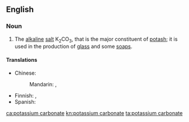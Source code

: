 ==English==

===Noun===
{{wikipedia}}
{{en-noun|-}}

# {{lb|en|inorganic compound}} The [[alkaline]] [[salt]] K<sub>2</sub>CO<sub>3</sub>, that is the major constituent of [[potash]]; it is used in the production of [[glass]] and some [[soap]]s.

====Translations====
{{trans-top|alkaline salt}}
* Chinese: 
*: Mandarin: {{t+|cmn|碳酸鉀}}, {{t+|cmn|碳酸钾|tr=tànsuānjiǎ}}
{{trans-mid}}
* Finnish: {{t|fi|kaliumkarbonaatti}}, {{t+|fi|potaska}}
* Spanish: {{t|es|carbonato de potasio|m}}
{{trans-bottom}}

[[ca:potassium carbonate]]
[[kn:potassium carbonate]]
[[ta:potassium carbonate]]